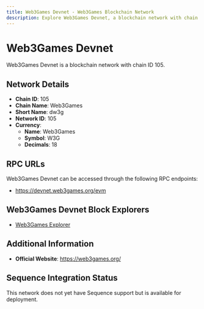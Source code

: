 ```yaml
--- 
title: Web3Games Devnet - Web3Games Blockchain Network
description: Explore Web3Games Devnet, a blockchain network with chain ID 105. Learn about its native currency, Web3Games, and how to interact with the network.
---
```


# Web3Games Devnet

Web3Games Devnet is a blockchain network with chain ID 105.

## Network Details

- **Chain ID**: 105
- **Chain Name**: Web3Games
- **Short Name**: dw3g
- **Network ID**: 105
- **Currency**: 
  - **Name**: Web3Games
  - **Symbol**: W3G
  - **Decimals**: 18

## RPC URLs

Web3Games Devnet can be accessed through the following RPC endpoints:

- https://devnet.web3games.org/evm

## Web3Games Devnet Block Explorers

- [Web3Games Explorer](https://explorer-devnet.web3games.org)

## Additional Information

- **Official Website**: https://web3games.org/

## Sequence Integration Status

This network does not yet have Sequence support but is available for deployment.
